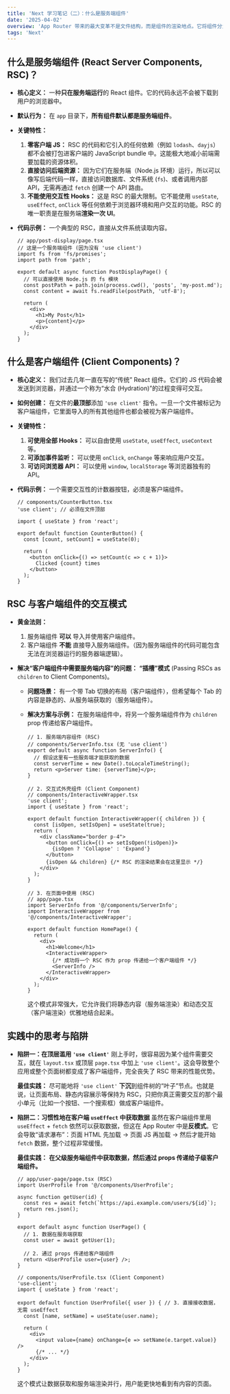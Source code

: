 ```yaml
---
title: 'Next 学习笔记（二）：什么是服务端组件'
date: '2025-04-02'
overview: 'App Router 带来的最大变革不是文件结构，而是组件的渲染地点。它将组件分为两种模式：默认在服务端运行的服务端组件（RSC），和在客户端运行的客户端组件（Client Components）。能否清晰地划分这两者，是能否发挥出 Next.js 性能优势的关键。'
tags: 'Next'
---
```


## 什么是服务端组件 (React Server Components, RSC)？

- **核心定义：** 一种**只在服务端运行**的 React 组件。它的代码永远不会被下载到用户的浏览器中。

- **默认行为：** 在 `app` 目录下，**所有组件默认都是服务端组件**。

- **关键特性：**

  1. **零客户端 JS：** RSC 的代码和它引入的任何依赖（例如 `lodash`、`dayjs`）都不会被打包进客户端的 JavaScript bundle 中。这能极大地减小前端需要加载的资源体积。
  2. **直接访问后端资源：** 因为它们在服务端（Node.js 环境）运行，所以可以像写后端代码一样，直接访问数据库、文件系统 (`fs`)、或者调用内部 API，无需再通过 `fetch` 创建一个 API 路由。
  3. **不能使用交互性 Hooks：** 这是 RSC 的最大限制。它不能使用 `useState`, `useEffect`, `onClick` 等任何依赖于浏览器环境和用户交互的功能。RSC 的唯一职责是在服务端**渲染一次 UI**。

- **代码示例：** 一个典型的 RSC，直接从文件系统读取内容。

  ```tsx
  // app/post-display/page.tsx
  // 这是一个服务端组件 (因为没有 'use client')
  import fs from 'fs/promises';
  import path from 'path';

  export default async function PostDisplayPage() {
    // 可以直接使用 Node.js 的 fs 模块
    const postPath = path.join(process.cwd(), 'posts', 'my-post.md');
    const content = await fs.readFile(postPath, 'utf-8');

    return (
      <div>
        <h1>My Post</h1>
        <p>{content}</p>
      </div>
    );
  }
  ```

## 什么是客户端组件 (Client Components)？

- **核心定义：** 我们过去几年一直在写的“传统” React 组件。它们的 JS 代码会被发送到浏览器，并通过一个称为“水合 (Hydration)”的过程变得可交互。

- **如何创建：** 在文件的**最顶部**添加 `'use client'` 指令。一旦一个文件被标记为客户端组件，它里面导入的所有其他组件也都会被视为客户端组件。

- **关键特性：**

  1. **可使用全部 Hooks：** 可以自由使用 `useState`, `useEffect`, `useContext` 等。
  2. **可添加事件监听：** 可以使用 `onClick`, `onChange` 等来响应用户交互。
  3. **可访问浏览器 API：** 可以使用 `window`, `localStorage` 等浏览器独有的 API。

- **代码示例：** 一个需要交互性的计数器按钮，必须是客户端组件。

  ```tsx
  // components/CounterButton.tsx
  'use client'; // 必须在文件顶部

  import { useState } from 'react';

  export default function CounterButton() {
    const [count, setCount] = useState(0);

    return (
      <button onClick={() => setCount(c => c + 1)}>
        Clicked {count} times
      </button>
    );
  }
  ```

## RSC 与客户端组件的交互模式

- **黄金法则：**

  1. 服务端组件 **可以** 导入并使用客户端组件。
  2. 客户端组件 **不能** 直接导入服务端组件。（因为服务端组件的代码可能包含无法在浏览器运行的服务器端逻辑）。

- **解决“客户端组件中需要服务端内容”的问题：** **“插槽”模式** (Passing RSCs as `children` to Client Components)。

  - **问题场景：** 有一个带 Tab 切换的布局（客户端组件），但希望每个 Tab 的内容是静态的、从服务端获取的（服务端组件）。

  - **解决方案与示例：** 在服务端组件中，将另一个服务端组件作为 `children` prop 传递给客户端组件。

    ```tsx
    // 1. 服务端内容组件 (RSC)
    // components/ServerInfo.tsx (无 'use client')
    export default async function ServerInfo() {
      // 假设这里有一些服务端才能获取的数据
      const serverTime = new Date().toLocaleTimeString();
      return <p>Server time: {serverTime}</p>;
    }

    // 2. 交互式外壳组件 (Client Component)
    // components/InteractiveWrapper.tsx
    'use client';
    import { useState } from 'react';

    export default function InteractiveWrapper({ children }) {
      const [isOpen, setIsOpen] = useState(true);
      return (
        <div className="border p-4">
          <button onClick={() => setIsOpen(!isOpen)}>
            {isOpen ? 'Collapse' : 'Expand'}
          </button>
          {isOpen && children} {/* RSC 的渲染结果会在这里显示 */}
        </div>
      );
    }

    // 3. 在页面中使用 (RSC)
    // app/page.tsx
    import ServerInfo from '@/components/ServerInfo';
    import InteractiveWrapper from '@/components/InteractiveWrapper';

    export default function HomePage() {
      return (
        <div>
          <h1>Welcome</h1>
          <InteractiveWrapper>
            {/* 成功将一个 RSC 作为 prop 传递给一个客户端组件 */}
            <ServerInfo />
          </InteractiveWrapper>
        </div>
      );
    }
    ```

    这个模式非常强大，它允许我们将静态内容（服务端渲染）和动态交互（客户端渲染）优雅地结合起来。

## 实践中的思考与陷阱

- **陷阱一：在顶层滥用 `'use client'`** 刚上手时，很容易因为某个组件需要交互，就在 `layout.tsx` 或顶层 `page.tsx` 中加上 `'use client'`。这会导致整个应用或整个页面树都变成了客户端组件，完全丧失了 RSC 带来的性能优势。

  **最佳实践：** 尽可能地将 `'use client'` **下沉**到组件树的“叶子”节点。也就是说，让页面布局、静态内容展示等保持为 RSC，只把你真正需要交互的那个最小单元（比如一个按钮、一个搜索框）做成客户端组件。

- **陷阱二：习惯性地在客户端 `useEffect` 中获取数据** 虽然在客户端组件里用 `useEffect` + `fetch` 依然可以获取数据，但这在 App Router 中是**反模式**。它会导致“请求瀑布”：页面 HTML 先加载 -> 页面 JS 再加载 -> 然后才能开始 `fetch` 数据，整个过程非常缓慢。

  **最佳实践：** **在父级服务端组件中获取数据，然后通过 props 传递给子级客户端组件。**

  ```tsx
  // app/user-page/page.tsx (RSC)
  import UserProfile from '@/components/UserProfile';

  async function getUser(id) {
    const res = await fetch(`https://api.example.com/users/${id}`);
    return res.json();
  }

  export default async function UserPage() {
    // 1. 数据在服务端获取
    const user = await getUser(1);

    // 2. 通过 props 传递给客户端组件
    return <UserProfile user={user} />;
  }

  // components/UserProfile.tsx (Client Component)
  'use-client';
  import { useState } from 'react';

  export default function UserProfile({ user }) { // 3. 直接接收数据，无需 useEffect
    const [name, setName] = useState(user.name);

    return (
      <div>
        <input value={name} onChange={e => setName(e.target.value)} />
        {/* ... */}
      </div>
    );
  }
  ```

  这个模式让数据获取和服务端渲染并行，用户能更快地看到有内容的页面。
